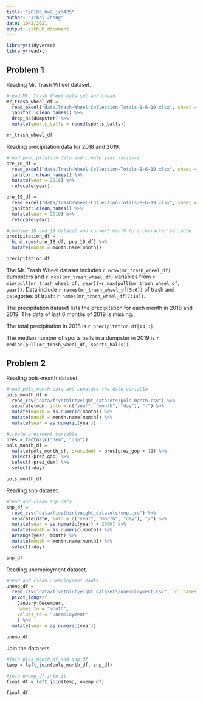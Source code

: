 ```yaml
---
title: "p8105_hw2_jz3425"
author: "Jibei Zheng"
date: 10/2/2021
output: github_document
---
```


```r
library(tidyverse)
library(readxl)
```

## Problem 1

Reading Mr. Trash Wheel dataset.

```r
#read Mr. Trash Wheel data set and clean
mr_trash_wheel_df = 
  read_excel("data/Trash-Wheel-Collection-Totals-8-6-19.xlsx", sheet = "Mr. Trash Wheel", range = "A2:N408") %>% 
  janitor::clean_names() %>% 
  drop_na(dumpster) %>% 
  mutate(sports_balls = round(sports_balls)) 

mr_trash_wheel_df
```

Reading precipitation data for 2018 and 2019.

```r
#read precipitation data and create year variable
pre_18_df = 
  read_excel("data/Trash-Wheel-Collection-Totals-8-6-19.xlsx", sheet = "2018 Precipitation", range = "A2:B15") %>% 
  janitor::clean_names() %>% 
  mutate(year = 2018) %>% 
  relocate(year)

pre_19_df = 
  read_excel("data/Trash-Wheel-Collection-Totals-8-6-19.xlsx", sheet = "2019 Precipitation", range = "A2:B15") %>% 
  janitor::clean_names() %>% 
  mutate(year = 2019) %>% 
  relocate(year)

#combine 18 and 19 dataset and convert month to a character variable
precipitation_df = 
  bind_rows(pre_18_df, pre_19_df) %>% 
  mutate(month = month.name[month])

precipitation_df
```

The Mr. Trash Wheel dataset includes `r nrow(mr_trash_wheel_df)` dumpsters and `r ncol(mr_trash_wheel_df)` variables from `r min(pull(mr_trash_wheel_df, year))`-`r max(pull(mr_trash_wheel_df, year))`. Data include `r names(mr_trash_wheel_df[5:6])` of trash and categories of trash: `r names(mr_trash_wheel_df[7:14])`.

The precipitation dataset lists the precipitation for each month in 2018 and 2019. The data of last 6 months of 2019 is missing. 

The total precipitation in 2018 is `r precipitation_df[13,3]`.

The median number of sports balls in a dumpster in 2019 is `r median(pull(mr_trash_wheel_df, sports_balls))`.

## Problem 2

Reading pols-month dataset.

```r
#read pols_month data and separate the date variable
pols_month_df = 
  read_csv("data/fivethirtyeight_datasets/pols-month.csv") %>% 
  separate(mon, into = c("year", "month", "day"), "-") %>% 
  mutate(month = as.numeric(month)) %>% 
  mutate(month = month.name[month]) %>% 
  mutate(year = as.numeric(year))

#create president variable
pres = factor(c("dem", "gop"))
pols_month_df = 
  mutate(pols_month_df, president = pres[prez_gop + 1]) %>% 
  select(-prez_gop) %>% 
  select(-prez_dem) %>% 
  select(-day)

pols_month_df
```

Reading snp dataset.

```r
#read and clean snp data
snp_df = 
  read_csv("data/fivethirtyeight_datasets/snp.csv") %>% 
  separate(date, into = c("year", "month", "day"), "/") %>% 
  mutate(year = as.numeric(year) + 2000) %>% 
  mutate(month = as.numeric(month)) %>% 
  arrange(year, month) %>% 
  mutate(month = month.name[month]) %>% 
  select(-day)

snp_df
```

Reading unemployment dataset.

```r
#read and clean unemployment dadta
unemp_df = 
  read_csv("data/fivethirtyeight_datasets/unemployment.csv", col_names = c("year", month.name), skip = 1) %>% 
  pivot_longer(
    January:December,
    names_to = "month",
    values_to = "unemployment"
    ) %>% 
  mutate(year = as.numeric(year))

unemp_df
```

Join the datasets.

```r
#join plos_month_df and snp_df
temp = left_join(pols_month_df, snp_df)

#join unemp_df into it
final_df = left_join(temp, unemp_df)

final_df
```


